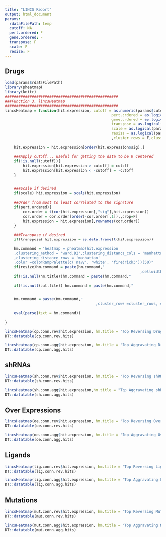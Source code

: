```yaml
---
title: "LINCS Report"
output: html_document
params:
  rdataFilePath: temp
  cutoff: NA
  pert.ordered: F
  gene.ordered: F
  transpose: F
  scale: F
  resize: F
---
```


##  Drugs

```r
load(params$rdataFilePath)
library(pheatmap)
library(knitr)
###################################################
###Function 3, lincsHeatmap
###################################################
lincsHeatmap = function(hit.expression, cutoff = as.numeric(params$cutoff), 
												pert.ordered = as.logical(params$pert.ordered),
												gene.ordered = as.logical(params$gene.ordered), 
												transpose = as.logical(params$transpose),
												scale = as.logical(params$scale), 
												resize = as.logical(params$resize), hm.title = NULL, out.file = NULL
												,cluster_rows = F,cluster_cols= T){
	
	hit.expression = hit.expression[order(hit.expression$sig),]
	
	###Apply cutoff... useful for getting the data to be 0 centered
	if(!is.null(cutoff)){
		hit.expression[hit.expression > cutoff] = cutoff
		hit.expression[hit.expression < -cutoff] = -cutoff
	}
	
	
	###Scale if desired
	if(scale) hit.expression = scale(hit.expression)
	
	##Order from most to least correlated to the signature
	if(pert.ordered){
		cor.order = t(cor(hit.expression[,"sig"],hit.expression))
		cor.order = cor.order[order(-cor.order[,1]),,drop=F]
		hit.expression = hit.expression[,rownames(cor.order)]
	}
	
	###Transpose if desired
	if(transpose) hit.expression = as.data.frame(t(hit.expression))
	
	hm.command = "heatmap = pheatmap(hit.expression
	,clustering_method = 'ward.D2',clustering_distance_cols = 'manhattan'
	,clustering_distance_rows = 'manhattan'
	,color =colorRampPalette(c('navy', 'white', 'firebrick3'))(50)"
	if(resize)hm.command = paste(hm.command,"
															 ,cellwidth = 10, cellheight = 10",sep="")
	if(!is.null(hm.title))hm.command = paste(hm.command,"
																					 ,main = hm.title",sep="")
	if(!is.null(out.file)) hm.command = paste(hm.command,"
																						,filename = '",out.file,"'",sep="")
	
	hm.command = paste(hm.command,"
										 ,cluster_rows =cluster_rows, cluster_cols =cluster_cols)",sep="")
	
	eval(parse(text = hm.command))
	
}
```

```r
lincsHeatmap(cp.conn.rev$hit.expression, hm.title = "Top Reversing Drugs")
DT::datatable(cp.conn.rev.hits)

lincsHeatmap(cp.conn.agg$hit.expression, hm.title = "Top Aggravating Drugs")
DT::datatable(cp.conn.agg.hits)
```

## shRNAs


```r
lincsHeatmap(sh.conn.rev$hit.expression, hm.title = "Top Reversing shRNAs (Possible Targets for Reversing the Signature)")
DT::datatable(sh.conn.rev.hits)

lincsHeatmap(sh.conn.agg$hit.expression,hm.title = "Top Aggravating shRNAs (Possible Targets for Aggravating the Signature")
DT::datatable(sh.conn.agg.hits)
```

## Over Expressions
```r
lincsHeatmap(oe.conn.rev$hit.expression, hm.title = "Top Reversing OverExpressions")
DT::datatable(oe.conn.rev.hits)

lincsHeatmap(oe.conn.agg$hit.expression, hm.title = "Top Aggravating OverExpressions")
DT::datatable(oe.conn.agg.hits)
```

## Ligands
```r
lincsHeatmap(lig.conn.rev$hit.expression, hm.title = "Top Reversing Ligands (Possible mAB Targets for Aggravating the Signature)")
DT::datatable(lig.conn.rev.hits)

lincsHeatmap(lig.conn.agg$hit.expression, hm.title = "Top Aggravating Ligands (Possible mAB Targets for Reversing the Signature")
DT::datatable(lig.conn.agg.hits)
```

## Mutations
```r
lincsHeatmap(mut.conn.rev$hit.expression, hm.title = "Top Reversing Mutations (Possible Reversal Pathways)")
DT::datatable(mut.conn.rev.hits)

lincsHeatmap(mut.conn.agg$hit.expression, hm.title = "Top Aggravating Mutations (Possible Drivers or Driver Pathways)")
DT::datatable(mut.conn.agg.hits)
```


